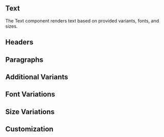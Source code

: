 

<Meta of={TextStories} />

## Text

The Text component renders text based on provided variants, fonts, and sizes.

## Headers

<Canvas of={TextStories.H1} />
<Canvas of={TextStories.H2} />
<Canvas of={TextStories.H3} />
<Canvas of={TextStories.H4} />
<Canvas of={TextStories.H5} />
<Canvas of={TextStories.H6} />

## Paragraphs

<Canvas of={TextStories.P} />
<Canvas of={TextStories.Lead} />
<Canvas of={TextStories.Large} />
<Canvas of={TextStories.Small} />
<Canvas of={TextStories.Muted} />

## Additional Variants

<Canvas of={TextStories.Pre} />
<Canvas of={TextStories.Blockquote} />
<Canvas of={TextStories.Aside} />

## Font Variations

<Canvas of={TextStories.FontSerif} />
<Canvas of={TextStories.FontMono} />

## Size Variations

<Canvas of={TextStories.SizeXL} />
<Canvas of={TextStories.SizeXS} />

## Customization

<Canvas of={TextStories.CustomClassName} />
<Canvas of={TextStories.AsChild} />
